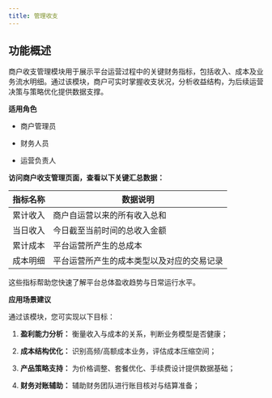 ```yaml
---
title: 管理收支
---
```



## 功能概述

商户收支管理模块用于展示平台运营过程中的关键财务指标，包括收入、成本及业务流水明细。通过该模块，商户可实时掌握收支状况，分析收益结构，为后续运营决策与策略优化提供数据支撑。

**适用角色**

* 商户管理员

* 财务人员

* 运营负责人


**访问商户收支管理页面，查看以下关键汇总数据：**


| 指标名称 | 数据说明 |
|------|------|
| 累计收入 | 商户自运营以来的所有收入总和 |
| 当日收入| 今日截至当前时间的总收入金额 |
| 累计成本| 平台运营所产生的总成本 |
| 成本明细| 平台运营所产生的成本类型以及对应的交易记录 |


这些指标帮助您快速了解平台总体盈收趋势与日常运行水平。

**应用场景建议**

通过该模块，您可实现以下目标：

1. **盈利能力分析：** 衡量收入与成本的关系，判断业务模型是否健康；

2. **成本结构优化：** 识别高频/高额成本业务，评估成本压缩空间；

3. **产品策略支持：** 为价格调整、套餐优化、手续费设计提供数据基础；

4. **财务对账辅助：** 辅助财务团队进行账目核对与结算准备；

